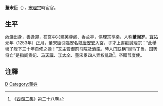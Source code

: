 '''董宋臣'''（{{bd|？||1260年||catIdx=D董}}），[[宋理宗|宋理宗]]時宦官。

== 生平 ==
[[內侍|內侍]]出身，善逢迎，在宫中兴建芙蓉阁、香兰亭，供理宗享樂，人称'''董阎罗'''。[[寶祐|寶祐]]元年（1253年）正月，董宋臣引臨安名妓[[唐安安|唐安安]]入宮，子才上書勸誡理宗：“此舉壞了陛下三十年自修之操！”又主管御前马院及酒库。時人[[门联|门联]]稱“阎马丁当，国势将亡”是指阎贵妃、[[马天骥|马天骥]]、[[丁大全|丁大全]]、董宋臣四人弄权乱政<ref>《[[西湖二集|西湖二集]]》第二十八卷</ref>。卒贈节度使。

==注釋==
{{reflist}}

{{宋朝人物小作品}}
[[Category:宋朝宦官|D]]
[[Category:董姓|Category:董姓]]